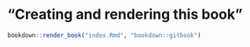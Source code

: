 # "Creating and rendering this book" {#ch98}

```r
bookdown::render_book("index.Rmd", "bookdown::gitbook")
```

